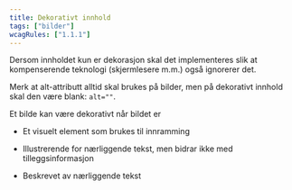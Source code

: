 ```yaml
---
title: Dekorativt innhold
tags: ["bilder"]
wcagRules: ["1.1.1"]
---
```


Dersom innholdet kun er dekorasjon skal det implementeres slik at kompenserende teknologi (skjermlesere m.m.) også ignorerer det.

Merk at alt-attributt alltid skal brukes på bilder, men på dekorativt innhold skal den være blank: `alt=""`.

Et bilde kan være dekorativt når bildet er

-   Et visuelt element som brukes til innramming

-   Illustrerende for nærliggende tekst, men bidrar ikke med tilleggsinformasjon

-   Beskrevet av nærliggende tekst
